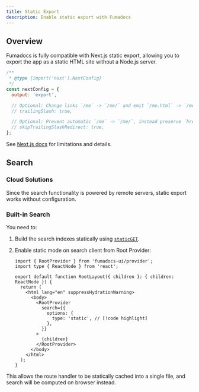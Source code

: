 ```yaml
---
title: Static Export
description: Enable static export with Fumadocs
---
```


## Overview

Fumadocs is fully compatible with Next.js static export, allowing you to export the app as a static HTML site without a Node.js server.

```js title="next.config.mjs"
/**
 * @type {import('next').NextConfig}
 */
const nextConfig = {
  output: 'export',

  // Optional: Change links `/me` -> `/me/` and emit `/me.html` -> `/me/index.html`
  // trailingSlash: true,

  // Optional: Prevent automatic `/me` -> `/me/`, instead preserve `href`
  // skipTrailingSlashRedirect: true,
};
```

See [Next.js docs](https://nextjs.org/docs/app/guides/static-exports) for limitations and details.

## Search

### Cloud Solutions

Since the search functionality is powered by remote servers, static export works without configuration.

### Built-in Search

You need to:

1. Build the search indexes statically using [`staticGET`](/docs/headless/search/orama#static-export).
2. Enable static mode on search client from Root Provider:

   ```tsx title="app/layout.tsx"
   import { RootProvider } from 'fumadocs-ui/provider';
   import type { ReactNode } from 'react';

   export default function RootLayout({ children }: { children: ReactNode }) {
     return (
       <html lang="en" suppressHydrationWarning>
         <body>
           <RootProvider
             search={{
               options: {
                 type: 'static', // [!code highlight]
               },
             }}
           >
             {children}
           </RootProvider>
         </body>
       </html>
     );
   }
   ```

This allows the route handler to be statically cached into a single file, and search will be computed on browser instead.

